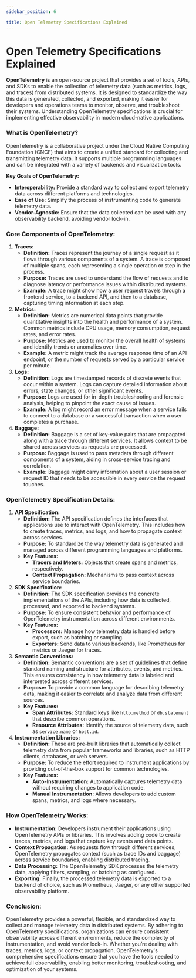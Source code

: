 ```yaml
---
sidebar_position: 6

title: Open Telemetry Specifications Explained
---
```


# Open Telemetry Specifications Explained

**OpenTelemetry** is an open-source project that provides a set of tools, APIs, and SDKs to enable the collection of telemetry data (such as metrics, logs, and traces) from distributed systems. It is designed to standardize the way this data is generated, collected, and exported, making it easier for developers and operations teams to monitor, observe, and troubleshoot their systems. Understanding OpenTelemetry specifications is crucial for implementing effective observability in modern cloud-native applications.

### **What is OpenTelemetry?**

OpenTelemetry is a collaborative project under the Cloud Native Computing Foundation (CNCF) that aims to create a unified standard for collecting and transmitting telemetry data. It supports multiple programming languages and can be integrated with a variety of backends and visualization tools.

**Key Goals of OpenTelemetry:**

- **Interoperability:** Provide a standard way to collect and export telemetry data across different platforms and technologies.
- **Ease of Use:** Simplify the process of instrumenting code to generate telemetry data.
- **Vendor-Agnostic:** Ensure that the data collected can be used with any observability backend, avoiding vendor lock-in.

### **Core Components of OpenTelemetry:**

1. **Traces:**
    - **Definition:** Traces represent the journey of a single request as it flows through various components of a system. A trace is composed of multiple spans, each representing a single operation or step in the process.
    - **Purpose:** Traces are used to understand the flow of requests and to diagnose latency or performance issues within distributed systems.
    - **Example:** A trace might show how a user request travels through a frontend service, to a backend API, and then to a database, capturing timing information at each step.
2. **Metrics:**
    - **Definition:** Metrics are numerical data points that provide quantitative insights into the health and performance of a system. Common metrics include CPU usage, memory consumption, request rates, and error rates.
    - **Purpose:** Metrics are used to monitor the overall health of systems and identify trends or anomalies over time.
    - **Example:** A metric might track the average response time of an API endpoint, or the number of requests served by a particular service per minute.
3. **Logs:**
    - **Definition:** Logs are timestamped records of discrete events that occur within a system. Logs can capture detailed information about errors, state changes, or other significant events.
    - **Purpose:** Logs are used for in-depth troubleshooting and forensic analysis, helping to pinpoint the exact cause of issues.
    - **Example:** A log might record an error message when a service fails to connect to a database or a successful transaction when a user completes a purchase.
4. **Baggage:**
    - **Definition:** Baggage is a set of key-value pairs that are propagated along with a trace through different services. It allows context to be shared across services as requests are processed.
    - **Purpose:** Baggage is used to pass metadata through different components of a system, aiding in cross-service tracing and correlation.
    - **Example:** Baggage might carry information about a user session or request ID that needs to be accessible in every service the request touches.

### **OpenTelemetry Specification Details:**

1. **API Specification:**
    - **Definition:** The API specification defines the interfaces that applications use to interact with OpenTelemetry. This includes how to create traces, metrics, and logs, and how to propagate context across services.
    - **Purpose:** To standardize the way telemetry data is generated and managed across different programming languages and platforms.
    - **Key Features:**
        - **Tracers and Meters:** Objects that create spans and metrics, respectively.
        - **Context Propagation:** Mechanisms to pass context across service boundaries.
2. **SDK Specification:**
    - **Definition:** The SDK specification provides the concrete implementations of the APIs, including how data is collected, processed, and exported to backend systems.
    - **Purpose:** To ensure consistent behavior and performance of OpenTelemetry instrumentation across different environments.
    - **Key Features:**
        - **Processors:** Manage how telemetry data is handled before export, such as batching or sampling.
        - **Exporters:** Send data to various backends, like Prometheus for metrics or Jaeger for traces.
3. **Semantic Conventions:**
    - **Definition:** Semantic conventions are a set of guidelines that define standard naming and structure for attributes, events, and metrics. This ensures consistency in how telemetry data is labeled and interpreted across different services.
    - **Purpose:** To provide a common language for describing telemetry data, making it easier to correlate and analyze data from different sources.
    - **Key Features:**
        - **Span Attributes:** Standard keys like `http.method` or `db.statement` that describe common operations.
        - **Resource Attributes:** Identify the source of telemetry data, such as `service.name` or `host.id`.
4. **Instrumentation Libraries:**
    - **Definition:** These are pre-built libraries that automatically collect telemetry data from popular frameworks and libraries, such as HTTP clients, databases, or web servers.
    - **Purpose:** To reduce the effort required to instrument applications by providing out-of-the-box support for common technologies.
    - **Key Features:**
        - **Auto-Instrumentation:** Automatically captures telemetry data without requiring changes to application code.
        - **Manual Instrumentation:** Allows developers to add custom spans, metrics, and logs where necessary.

### **How OpenTelemetry Works:**

- **Instrumentation:** Developers instrument their applications using OpenTelemetry APIs or libraries. This involves adding code to create traces, metrics, and logs that capture key events and data points.
- **Context Propagation:** As requests flow through different services, OpenTelemetry propagates context (such as trace IDs and baggage) across service boundaries, enabling distributed tracing.
- **Data Processing:** The OpenTelemetry SDK processes the telemetry data, applying filters, sampling, or batching as configured.
- **Exporting:** Finally, the processed telemetry data is exported to a backend of choice, such as Prometheus, Jaeger, or any other supported observability platform.

### **Conclusion:**

OpenTelemetry provides a powerful, flexible, and standardized way to collect and manage telemetry data in distributed systems. By adhering to OpenTelemetry specifications, organizations can ensure consistent observability across different environments, reduce the complexity of instrumentation, and avoid vendor lock-in. Whether you’re dealing with traces, metrics, logs, or context propagation, OpenTelemetry's comprehensive specifications ensure that you have the tools needed to achieve full observability, enabling better monitoring, troubleshooting, and optimization of your systems.